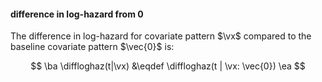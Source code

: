 :::{#def-difflog-hazard-from-baseline}

#### difference in log-hazard from 0
::: notes
The difference in log-hazard for covariate pattern $\vx$
compared to the baseline covariate pattern $\vec{0}$ is:
:::

$$
\ba
\diffloghaz(t|\vx)
&\eqdef \diffloghaz(t | \vx: \vec{0})
\ea
$$
:::
